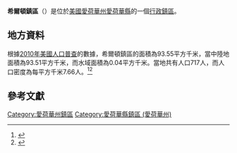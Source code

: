 {{noteTA
|G1=USState
|G2=地名
|G3=Unit
}}
{{Infobox settlement
|official_name            = 希爾頓鎮區
|native_name = Hilton Township
|settlement_type          = [[行政鎮區|行政鎮區]]
|image_skyline            = 
|imagesize                = 
|image_map                = 
|mapsize                  = 
|pushpin_map  =USA Iowa
|pushpin_label = 希爾頓鎮區
|pushpin_label_position   = top
|pushpin_map_caption      = 希爾頓鎮區在愛荷華州的位置
|subdivision_type         = [[世界政區索引|國家]]
|subdivision_type1        = [[美国州份|州份]]
|subdivision_type2        = [[愛荷華州行政区划|縣]]
|subdivision_name         = [[美国|美国]]
|subdivision_name1        = [[愛荷華州|愛荷華州]]
|subdivision_name2        = [[愛荷華縣_(愛荷華州)|愛荷華縣]]
|elevation_ft             = 879
|elevation_m              = 268
|timezone                 = [[北美中部時區|北美中部時區]]
|area_total_km2           = 93.55
|area_land_km2            = 93.51
|area_water_km2           = 0.04
|area_total_sq_mi         = 
|area_land_sq_mi          = 
|area_water_sq_mi         = 
|population_as_of         = [[2010年美國人口普查|2010]]
|population_footnotes     = 
|population_total         = 717
|population_density_km2   = auto
|population_density_sq_mi = auto
|utc_offset               = -6
|coordinates              = {{coord|41|44|10|N|92|01|09|W|type:city_region:US-AL_source:GNS-enwiki|display=inline,title}}
| coor_pinpoint           = 
| coordinates_footnotes   = 
|timezone_DST             = CDT
|utc_offset_DST           = -5
|postal_code_type         = [[美國郵區編號|郵區編號]]
|postal_code              = 
|area_code                = {{link-en|电话区号319|Area code 319|319}}
|blank_name = [[地名信息系统|GNIS ID]]
|blank_info = 468045
}}
'''希爾頓鎮區'''（{{lang-en|Hilton Township}}）是位於[[美國|美國]][[愛荷華州|愛荷華州]][[愛荷華縣_(愛荷華州)|愛荷華縣]]的一個[[行政鎮區|行政鎮區]]。

== 地方資料 ==
根據[[2010年美國人口普查|2010年美國人口普查]]的數據，希爾頓鎮區的面積為93.55平方千米，當中陸地面積為93.51平方千米，而水域面積為0.04平方千米。當地共有人口717人，而人口密度為每平方千米7.66人。<ref name="GR8">{{cite web|url=http://factfinder2.census.gov|publisher=[[美国人口调查局|美国人口调查局]]|accessdate=2011-05-14|title=American FactFinder|archive-date=2013-09-11|archive-url=https://web.archive.org/web/20130911234518/http://factfinder2.census.gov/|dead-url=no}}</ref><ref>{{cite web|url=https://www.citypopulation.de/en/usa/iowa/admin/|title=USA: Iowa (Counties and Townships) - City Population}}</ref>

== 參考文獻 ==
{{reflist}}

{{愛荷華縣 (愛荷華州)}}

{{DEFAULTSORT:Hilton Township}}
[[Category:愛荷華州鎮區|Category:愛荷華州鎮區]]
[[Category:愛荷華縣鎮區_(愛荷華州)|Category:愛荷華縣鎮區 (愛荷華州)]]

{{Iowa-geo-stub}}